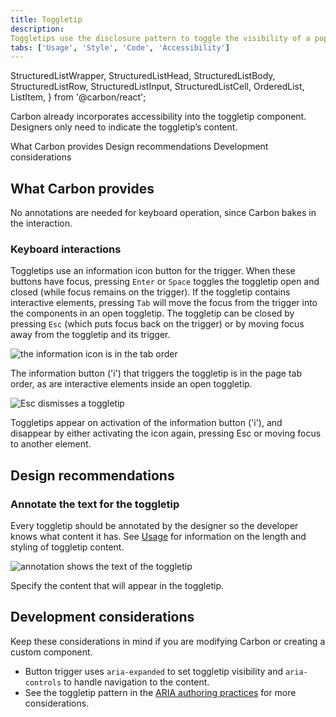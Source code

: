 ```yaml
---
title: Toggletip
description:
Toggletips use the disclosure pattern to toggle the visibility of a popover. They display additional information upon the click of a UI trigger element and can contain interactive elements.
tabs: ['Usage', 'Style', 'Code', 'Accessibility']
---
```


  StructuredListWrapper,
  StructuredListHead,
  StructuredListBody,
  StructuredListRow,
  StructuredListInput,
  StructuredListCell,
  OrderedList,
  ListItem,
} from '@carbon/react';

<PageDescription>

Carbon already incorporates accessibility into the toggletip component. Designers only need to indicate the toggletip’s content.

</PageDescription>

<AnchorLinks>
  <AnchorLink>What Carbon provides</AnchorLink>
  <AnchorLink>Design recommendations</AnchorLink>
  <AnchorLink>Development considerations</AnchorLink>
</AnchorLinks>

## What Carbon provides

No annotations are needed for keyboard operation, since Carbon bakes in the interaction.

### Keyboard interactions

Toggletips use an information icon button for the trigger. When these buttons have focus, pressing `Enter` or `Space` toggles the toggletip open and closed (while focus remains on the trigger). If the toggletip contains interactive elements, pressing `Tab` will move the focus from the trigger into the components in an open toggletip. The toggletip can be closed by pressing `Esc` (which puts focus back on the trigger) or by moving focus away from the toggletip and its trigger.

<Row>
<Column colLg={8}>

![the information icon is in the tab order](images/toggletip-accessibility-1.png)

<Caption>
  The information button ('i') that triggers the toggletip is in the page tab order, as are interactive elements inside an open toggletip.
</Caption>

</Column>
</Row>

<Row>
<Column colLg={8}>

![Esc dismisses a toggletip](images/toggletip-accessibility-2.png)

<Caption>
  Toggletips appear on activation of the information button ('i'), and disappear by either activating the icon again, pressing Esc or moving focus to another element.
</Caption>

</Column>
</Row>

## Design recommendations

### Annotate the text for the toggletip

Every toggletip should be annotated by the designer so the developer knows what content it has. See [Usage](https://carbondesignsystem.com/components/toggletip/usage) for information on the length and styling of toggletip content.

<Row>
<Column colLg={8}>

![annotation shows the text of the toggletip](images/toggletip-accessibility-3.png)

<Caption>Specify the content that will appear in the toggletip.</Caption>

</Column>
</Row>

## Development considerations

Keep these considerations in mind if you are modifying Carbon or creating a
custom component.

- Button trigger uses `aria-expanded` to set toggletip visibility and `aria-controls` to handle navigation to the content.
- See the toggletip pattern in the [ARIA authoring practices](https://w3c.github.io/aria-practices/#toggletip) for more considerations.